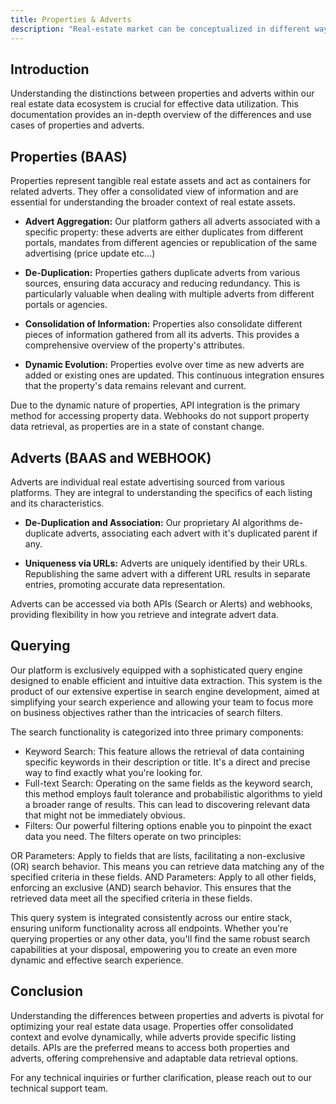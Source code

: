 ```yaml
---
title: Properties & Adverts
description: "Real-estate market can be conceptualized in different ways. We offer two different conceptualization depending on your needs: Properties & Adverts."
---
```


## Introduction

Understanding the distinctions between properties and adverts within our real estate data ecosystem is crucial for effective data utilization. This documentation provides an in-depth overview of the differences and use cases of properties and adverts.

## Properties (BAAS)

Properties represent tangible real estate assets and act as containers for related adverts. They offer a consolidated view of information and are essential for understanding the broader context of real estate assets.

- **Advert Aggregation:** Our platform gathers all adverts associated with a specific property: these adverts are either duplicates from different portals, mandates from different agencies or republication of the same advertising (price update etc...)

- **De-Duplication:** Properties gathers duplicate adverts from various sources, ensuring data accuracy and reducing redundancy. This is particularly valuable when dealing with multiple adverts from different portals or agencies.

- **Consolidation of Information:** Properties also consolidate different pieces of information gathered from all its adverts. This provides a comprehensive overview of the property's attributes.

- **Dynamic Evolution:** Properties evolve over time as new adverts are added or existing ones are updated. This continuous integration ensures that the property's data remains relevant and current.

<Tip>
    Due to the dynamic nature of properties, API integration is the primary method for accessing property data. Webhooks do not support property data retrieval, as properties are in a state of constant change.
</Tip>

## Adverts (BAAS and WEBHOOK)

Adverts are individual real estate advertising sourced from various platforms. They are integral to understanding the specifics of each listing and its characteristics.

- **De-Duplication and Association:** Our proprietary AI algorithms de-duplicate adverts, associating each advert with it's duplicated parent if any.

- **Uniqueness via URLs:** Adverts are uniquely identified by their URLs. Republishing the same advert with a different URL results in separate entries, promoting accurate data representation.

<Tip>
    Adverts can be accessed via both APIs (Search or Alerts) and webhooks, providing flexibility in how you retrieve and integrate advert data.
</Tip>

## Querying

Our platform is exclusively equipped with a sophisticated query engine designed to enable efficient and intuitive data extraction. This system is the product of our extensive expertise in search engine development, aimed at simplifying your search experience and allowing your team to focus more on business objectives rather than the intricacies of search filters.

The search functionality is categorized into three primary components:

- Keyword Search: This feature allows the retrieval of data containing specific keywords in their description or title. It's a direct and precise way to find exactly what you're looking for.
- Full-text Search: Operating on the same fields as the keyword search, this method employs fault tolerance and probabilistic algorithms to yield a broader range of results. This can lead to discovering relevant data that might not be immediately obvious.
- Filters: Our powerful filtering options enable you to pinpoint the exact data you need. The filters operate on two principles:

OR Parameters: Apply to fields that are lists, facilitating a non-exclusive (OR) search behavior. This means you can retrieve data matching any of the specified criteria in these fields.
AND Parameters: Apply to all other fields, enforcing an exclusive (AND) search behavior. This ensures that the retrieved data meet all the specified criteria in these fields.

This query system is integrated consistently across our entire stack, ensuring uniform functionality across all endpoints. Whether you're querying properties or any other data, you'll find the same robust search capabilities at your disposal, empowering you to create an even more dynamic and effective search experience.

## Conclusion

Understanding the differences between properties and adverts is pivotal for optimizing your real estate data usage. Properties offer consolidated context and evolve dynamically, while adverts provide specific listing details. APIs are the preferred means to access both properties and adverts, offering comprehensive and adaptable data retrieval options.

For any technical inquiries or further clarification, please reach out to our technical support team.

